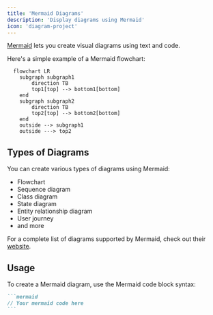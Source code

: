 ```yaml
---
title: 'Mermaid Diagrams'
description: 'Display diagrams using Mermaid'
icon: 'diagram-project'
---
```


[Mermaid](https://mermaid.js.org/) lets you create visual diagrams using text and code.

Here's a simple example of a Mermaid flowchart:

```mermaid
  flowchart LR
    subgraph subgraph1
        direction TB
        top1[top] --> bottom1[bottom]
    end
    subgraph subgraph2
        direction TB
        top2[top] --> bottom2[bottom]
    end
    outside --> subgraph1
    outside ---> top2
```

## Types of Diagrams

You can create various types of diagrams using Mermaid:

- Flowchart
- Sequence diagram
- Class diagram
- State diagram
- Entity relationship diagram
- User journey
- and more

For a complete list of diagrams supported by Mermaid, check out their [website](https://mermaid.js.org/).

## Usage

To create a Mermaid diagram, use the Mermaid code block syntax:

````md
```mermaid
// Your mermaid code here
```
````